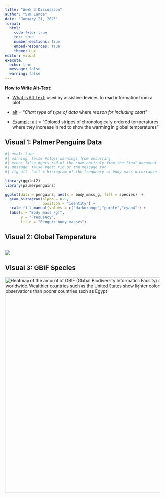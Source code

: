```yaml
---
title: "Week 3 Discussion"
author: "Sam Lance"
date: "January 21, 2025"
format:
  html:
    code-fold: true
    toc: true
    number-sections: true
    embed-resources: true
    theme: Lux
editor: visual
execute:
  echo: true
  message: false
  warning: false
---
```


**How to Write Alt-Text**:

-   [What is Alt Text:]{.underline} used by assistive devices to read information from a plot

-   [alt]{.underline} = "*Chart type* of *type of data* where *reason for including chart*"

-   [Example]{.underline}: alt = "Colored stripes of chronologically ordered temperatures where they increase in red to show the warming in global temperatures"

## Visual 1: Palmer Penguins Data

```r
#| eval: true
#| warning: false #stops warnings from occurring 
#| echo: false #gets rid of the code entirely from the final document 
#| message: false #gets rid of the message too 
#| fig-alt: "alt = Histogram of the frequency of body mass occurrance for three different species of penguins (Adelie, Chinstrap, Gentoo). The average bodymass of the Gentoo penguin is significantly larger than the other two species "

library(ggplot2)
library(palmerpenguins)

ggplot(data = penguins, aes(x = body_mass_g, fill = species)) +
  geom_histogram(alpha = 0.5, 
                 position = "identity") +
  scale_fill_manual(values = c("darkorange","purple","cyan4")) +
  labs(x = "Body mass (g)",
       y = "Frequency",
       title = "Penguin body masses")
```

## Visual 2: Global Temperature

## ![](nyt-monthly-temp.png){fig-alt="Dot plot of montly global temperatures from 1850, the start of the industrial revolution, to 2023. The overall trend shows prior to 1975 the yearly temperature is hotter than average, compared to prior to 1975 when the temperature is colder than average"} 

## Visual 3: GBIF Species

<img src="chapman-etal-2024.png" alt="Heatmap of the amount of GBIF (Global Biodiversity Information Facility) observations of species worldwide. Wealthier countries such as the United States show lighter colors that indicate more observations than poorer countries such as Egypt" width="700px"/>
